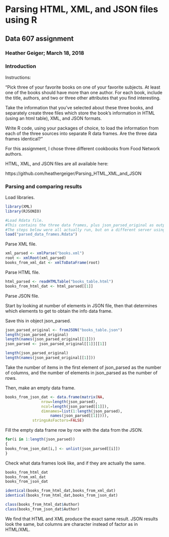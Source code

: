 # Parsing HTML, XML, and JSON files using R
## Data 607 assignment
### Heather Geiger; March 18, 2018

### Introduction

Instructions:

"Pick three of your favorite books on one of your favorite subjects. At least one of the books should have more
than one author. For each book, include the title, authors, and two or three other attributes that you find
interesting.

Take the information that you’ve selected about these three books, and separately create three files which
store the book’s information in HTML (using an html table), XML, and JSON formats.

Write R code, using your packages of choice, to load the information from each of the three sources into
separate R data frames. Are the three data frames identical?"

For this assignment, I chose three different cookbooks from Food Network authors.

HTML, XML, and JSON files are all available here:

https://github.com/heathergeiger/Parsing_HTML_XML_and_JSON

### Parsing and comparing results

Load libraries.

```r
library(XML)
library(RJSONIO)
```

```r
#Load Rdata file.
#This contains the three data frames, plus json_parsed_original as output by fromJSON command.
#The steps below were all actually run, but on a different server using R instead of Rstudio. So, I load in the results from Rdata file, and then show code but mostly do not actually evaluate it below.
load("parsed_data_frames.Rdata")
```

Parse XML file.

```r
xml_parsed <- xmlParse("books.xml")
root <- xmlRoot(xml_parsed)
books_from_xml_dat <- xmlToDataFrame(root)
```

Parse HTML file.

```r
html_parsed <- readHTMLTable("books_table.html")
books_from_html_dat <- html_parsed[[1]]
```

Parse JSON file.

Start by looking at number of elements in JSON file, then that determines which elements to get to obtain the info data frame.

Save this in object json_parsed.

```r
json_parsed_original <- fromJSON("books_table.json")
length(json_parsed_original)
length(names(json_parsed_original[[1]]))
json_parsed <- json_parsed_original[[1]][[1]]
```

```r
length(json_parsed_original)
length(names(json_parsed_original[[1]]))
```

Take the number of items in the first element of json_parsed as the number of columns, and the number of elements in json_parsed as the number of rows.

Then, make an empty data frame.

```r
books_from_json_dat <- data.frame(matrix(NA,
				nrow=length(json_parsed),
				ncol=length(json_parsed[[1]]),
				dimnames=list(1:length(json_parsed),
					names(json_parsed[[1]]))),
			stringsAsFactors=FALSE)
```

Fill the empty data frame row by row with the data from the JSON.

```r
for(i in 1:length(json_parsed))
{
books_from_json_dat[i,] <- unlist(json_parsed[[i]])
}
```

Check what data frames look like, and if they are actually the same.

```r
books_from_html_dat
books_from_xml_dat
books_from_json_dat

identical(books_from_html_dat,books_from_xml_dat)
identical(books_from_html_dat,books_from_json_dat)

class(books_from_html_dat$Author)
class(books_from_json_dat$Author)
```

We find that HTML and XML produce the exact same result. JSON results look the same, but columns are character instead of factor as in HTML/XML.
